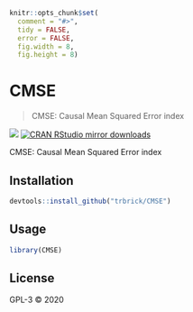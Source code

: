 
```r
knitr::opts_chunk$set(
  comment = "#>",
  tidy = FALSE,
  error = FALSE,
  fig.width = 8,
  fig.height = 8)
```

# CMSE

> CMSE: Causal Mean Squared Error index

[![](http://www.r-pkg.org/badges/version/CMSE)](http://www.r-pkg.org/pkg/CMSE)
[![CRAN RStudio mirror downloads](http://cranlogs.r-pkg.org/badges/CMSE)](http://www.r-pkg.org/pkg/CMSE)


CMSE: Causal Mean Squared Error index

## Installation

```r
devtools::install_github("trbrick/CMSE")
```

## Usage

```r
library(CMSE)
```

## License

GPL-3 © 2020

